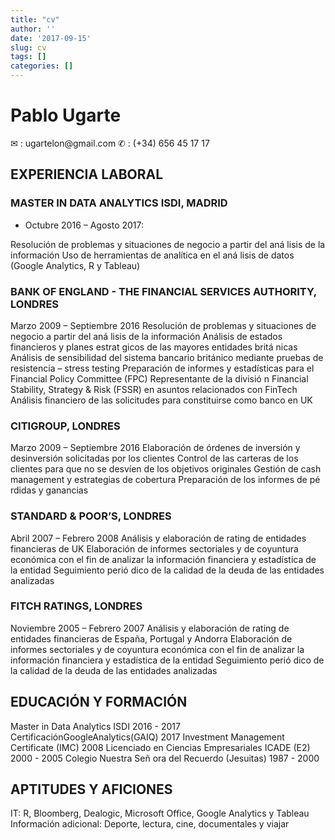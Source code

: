 ```yaml
---
title: "cv"
author: ''
date: '2017-09-15'
slug: cv
tags: []
categories: []
---
```


# Pablo Ugarte
 ✉ : ugartelon@gmail.com 
 ✆ : (+34) 656 45 17 17

## EXPERIENCIA LABORAL

### MASTER IN DATA ANALYTICS ISDI, MADRID

- Octubre 2016 – Agosto 2017:

Resolución de problemas y situaciones de negocio a partir del aná lisis de la información
Uso de herramientas de analı́tica en el aná lisis de datos (Google Analytics, R y Tableau)

### BANK OF ENGLAND - THE FINANCIAL SERVICES AUTHORITY, LONDRES
Marzo 2009 – Septiembre 2016
Resolución de problemas y situaciones de negocio a partir del aná lisis de la información
Análisis de estados financieros y planes estrat gicos de las mayores entidades britá nicas
Análisis de sensibilidad del sistema bancario británico mediante pruebas de resistencia –
stress testing
Preparación de informes y estadı́sticas para el Financial Policy Committee (FPC)
Representante de la divisió n Financial Stability, Strategy & Risk (FSSR) en asuntos
relacionados con FinTech
Análisis financiero de las solicitudes para constituirse como banco en UK

### CITIGROUP, LONDRES
Marzo 2009 – Septiembre 2016
Elaboración de órdenes de inversión y desinversión solicitadas por los clientes
Control de las carteras de los clientes para que no se desvı́en de los objetivos originales
Gestión de cash management y estrategias de cobertura
Preparación de los informes de pé rdidas y ganancias

### STANDARD & POOR’S, LONDRES
Abril 2007 – Febrero 2008
Análisis y elaboración de rating de entidades financieras de UK
Elaboración de informes sectoriales y de coyuntura económica con el fin de analizar la
información financiera y estadı́stica de la entidad
Seguimiento perió dico de la calidad de la deuda de las entidades analizadas

### FITCH RATINGS, LONDRES
Noviembre 2005 – Febrero 2007
Análisis y elaboración de rating de entidades financieras de España, Portugal y Andorra
Elaboración de informes sectoriales y de coyuntura económica con el fin de analizar la
información financiera y estadı́stica de la entidad
Seguimiento perió dico de la calidad de la deuda de las entidades analizadas

## EDUCACIÓN Y FORMACIÓN

Master in Data Analytics ISDI                            2016 - 2017
CertificaciónGoogleAnalytics(GAIQ)                       2017
Investment Management Certificate (IMC)                  2008
Licenciado en Ciencias Empresariales ICADE (E2)          2000 - 2005
Colegio Nuestra Señ ora del Recuerdo (Jesuitas)          1987 - 2000

## APTITUDES Y AFICIONES

IT: R, Bloomberg, Dealogic, Microsoft Office, Google Analytics y Tableau
Información adicional: Deporte, lectura, cine, documentales y viajar